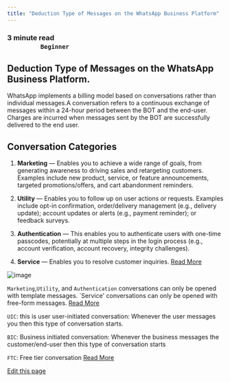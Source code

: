 ```yaml
---
title: "Deduction Type of Messages on the WhatsApp Business Platform"
---
```


### **3 minute read                                                                                                                         `Beginner`**[​](#3-minute-read-------------------------------------------------------------beginner "Direct link to 3-minute-read-------------------------------------------------------------beginner")

## Deduction Type of Messages on the WhatsApp Business Platform.[​](#deduction-type-of-messages-on-the-whatsapp-business-platform "Direct link to Deduction Type of Messages on the WhatsApp Business Platform.")

WhatsApp implements a billing model based on conversations rather than individual messages.A conversation refers to a continuous exchange of messages within a 24-hour period between the BOT and the end-user. Charges are incurred when messages sent by the BOT are successfully delivered to the end user.

## Conversation Categories[​](#conversation-categories "Direct link to Conversation Categories")

1. **Marketing** — Enables you to achieve a wide range of goals, from generating awareness to driving sales and retargeting customers. Examples include new product, service, or feature announcements, targeted promotions/offers, and cart abandonment reminders.

2. **Utility** — Enables you to follow up on user actions or requests. Examples include opt-in confirmation, order/delivery management (e.g., delivery update); account updates or alerts (e.g., payment reminder); or feedback surveys.

3. **Authentication** — This enables you to authenticate users with one-time passcodes, potentially at multiple steps in the login process (e.g., account verification, account recovery, integrity challenges).

4. **Service** — Enables you to resolve customer inquiries. [Read More](https://developers.facebook.com/docs/whatsapp/pricing#Service%20Conversations)

![image](/images/docs/docs/FAQ/glific/docs/assets/143380171/d429756e-6361-4754-ac6d-f77512360b5f)

`Marketing`,`Utility`, and `Authentication` conversations can only be opened with template messages. \`Service' conversations can only be opened with free-form messages. [Read More](https://developers.facebook.com/docs/whatsapp/pricing#opening-conversations)

`UIC`: this is user user-initiated conversation: Whenever the user messages you then this type of conversation starts.

`BIC`: Business initiated conversation: Whenever the business messages the customer/end-user then this type of conversation starts

`FTC`: Free tier conversation [Read More](https://developers.facebook.com/docs/whatsapp/pricing#free-tier-conversations)

[Edit this page](<https://github.com/glific/docs/tree/main/docs/6. FAQ/Deduction Type of Messages on the WhatsApp Business Platform.md>)
